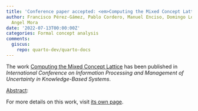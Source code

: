 ```yaml
---
title: 'Conference paper accepted: <em>Computing the Mixed Concept Lattice</em>'
author: Francisco Pérez-Gámez, Pablo Cordero, Manuel Enciso, Domingo López-Rodríguez,
  Angel Mora
date: '2022-07-13T00:00:00Z'
categories: Formal concept analysis
comments:
  giscus:
    repo: quarto-dev/quarto-docs
---
```


The work <u>Computing the Mixed Concept Lattice</u> has been published in <em><em>International Conference on Information Processing and Management of Uncertainty in Knowledge-Based Systems</em></em>.

<u>Abstract</u>:






For more details on this work, visit <a href='/publications/conferences/2022-ipmu'>its own page</a>.
